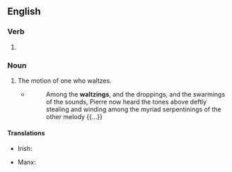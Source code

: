 ==English==

===Verb===
{{head|en|verb form}}

# {{inflection of|en|waltz||pres|part}}

===Noun===
{{en-noun}}

# The motion of one who waltzes.
#* {{rfdatek|en|Herman Melville}}
#*: Among the '''waltzings''', and the droppings, and the swarmings of the sounds, Pierre now heard the tones above deftly stealing and winding among the myriad serpentinings of the other melody {{...}}

====Translations====
{{trans-top|the motion of one who waltzes}}
* Irish: {{t|ga|válsáil|f}}
{{trans-mid}}
* Manx: {{t|gv|valsal|m}}
{{trans-bottom}}
